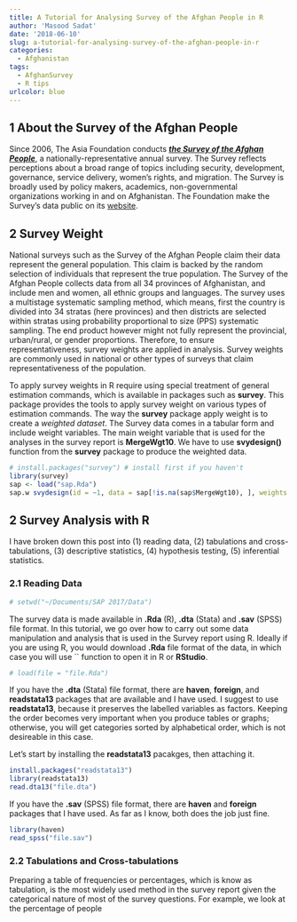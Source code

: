 ```yaml
---
title: A Tutorial for Analysing Survey of the Afghan People in R
author: 'Masood Sadat'
date: '2018-06-10'
slug: a-tutorial-for-analysing-survey-of-the-afghan-people-in-r
categories:
  - Afghanistan
tags:
  - AfghanSurvey
  - R tips
urlcolor: blue
---
```


## 1 About the Survey of the Afghan People

Since 2006, The Asia Foundation conducts [_**the Survey of the Afghan People**_](https://asiafoundation.org/where-we-work/afghanistan/survey/), a nationally-representative annual survey. The Survey reflects perceptions about a broad range of topics including security, development, governance, service delivery, women’s rights, and migration. The Survey is broadly used by policy makers, academics, non-governmental organizations working in and on Afghanistan. The Foundation make the Survey's data public on its [website](https://asiafoundation.org/where-we-work/afghanistan/survey/download-data-form/).

## 2 Survey Weight

National surveys such as the Survey of the Afghan People claim their data represent the general population. This claim is backed by the random selection of individuals that represent the true population. The Survey of the Afghan People collects data from all 34 provinces of Afghanistan, and include men and women, all ethnic groups and languages. The survey uses a multistage systematic sampling method, which means, first the country is divided into 34 stratas (here provinces) and then districts are selected within stratas using probability proportional to size (PPS) systematic sampling. The end product however might not fully represent the provincial, urban/rural, or gender proportions. Therefore, to ensure representativeness, survey weights are applied in analysis. Survey weights are commonly used in national or other types of surveys that claim representativeness of the population.

To apply survey weights in R require using special treatment of general estimation commands, which is available in packages such as **survey**. This package provides the tools to apply survey weight on various types of estimation commands. The way the **survey** package apply weight is to create a _weighted dataset_. The Survey data comes in a tabular form and include weight variables. The main weight variable that is used for the analyses in the survey report is **MergeWgt10**. We have to use **svydesign()** function from the **survey** package to produce the weighted data.

```r
# install.packages("survey") # install first if you haven't
library(survey)
sap <- load("sap.Rda")
sap.w svydesign(id = ~1, data = sap[!is.na(sap$MergeWgt10), ], weights = ~MergeWgt10) # simple random sampling
```

## 2 Survey Analysis with R

I have broken down this post into (1) reading data, (2) tabulations and cross-tabulations, (3) descriptive statistics, (4) hypothesis testing, (5) inferential statistics.

### 2.1 Reading Data

```r
# setwd("~/Documents/SAP 2017/Data")
```

The survey data is made available in **.Rda** (R), **.dta** (Stata) and **.sav** (SPSS) file format. In this tutorial, we go over how to carry out some data manipulation and analysis that is used in the Survey report using R. Ideally if you are using R, you would download **.Rda** file format of the data, in which case you will use `` function to open it in R or **RStudio**. 

```r
# load(file = "file.Rda")
```

If you have the **.dta** (Stata) file format, there are **haven**, **foreign**, and **readstata13** packages that are available and I have used. I suggest to use **readstata13**, because it preserves the labelled variables as factors. Keeping the order becomes very important when you produce tables or graphs; otherwise, you will get categories sorted by alphabetical order, which is not desireable in this case.

Let's start by installing the **readstata13** pacakges, then attaching it.
```r
install.packages("readstata13")
library(readstata13)
read.dta13("file.dta")
```

If you have the **.sav** (SPSS) file format, there are **haven** and **foreign** packages that I have used. As far as I know, both does the job just fine.

```r
library(haven)
read_spss("file.sav")
```

### 2.2 Tabulations and Cross-tabulations

Preparing a table of frequencies or percentages, which is know as tabulation, is the most widely used method in the survey report given the categorical nature of most of the survey questions. For example, we look at the percentage of people 


